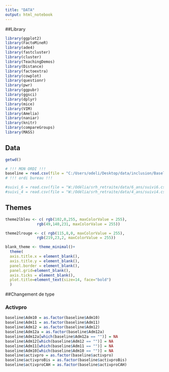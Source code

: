 ---
title: "DATA"
output: html_notebook
---
##Library
```{r}
library(ggplot2)
library(FactoMineR)
library(ade4)
library(fastcluster)
library(cluster)
library(TeachingDemos)
library(Distance)
library(factoextra)
library(cowplot)
library(questionr)
library(pwr)
library(ggpubr)
library(ggsci)
library(dplyr)
library(mice)
library(VIM)
library(Amelia)
library(naniar)
library(knitr)
library(compareGroups)
library(MASS)
```
## Data
```{r}
getwd()

# !!! MON ORDI !!!
baseline = read.csv(file = "C:/Users/odeli/Desktop/data/inclusion/Baseline.csv", header = TRUE, row.names = NULL, sep = ';')
# !!! ordi bureau !!!

#suivi_6 = read.csv(file = "W:/Odélia/srh_retraite/data/6_ans/suivi6.csv", header = TRUE, row.names = NULL, sep = ";")
#suivi_4 = read.csv(file = "W:/Odélia/srh_retraite/data/4_ans/suivi4.csv", header = TRUE, row.names = NULL, sep = ";")
```
## Themes

```{r}
theme2lbleu <- c( rgb(102,0,255, maxColorValue = 255),
              rgb(49,140,231, maxColorValue = 255))
```
```{r}
theme2lrouge <- c( rgb(115,8,0, maxColorValue = 255),
              rgb(219,23,2, maxColorValue = 255))
```

```{r}
blank_theme <- theme_minimal()+
  theme(
  axis.title.x = element_blank(),
  axis.title.y = element_blank(),
  panel.border = element_blank(),
  panel.grid=element_blank(),
  axis.ticks = element_blank(),
  plot.title=element_text(size=14, face="bold")
  )
```

##Changement de type

### Activpro
```{r}
baseline$Adm10 = as.factor(baseline$Adm10)
baseline$Adm11 = as.factor(baseline$Adm11)
baseline$Adm12 = as.factor(baseline$Adm12)
baseline$Adm12a = as.factor(baseline$Adm12a)
baseline$Adm12a[which(baseline$Adm12a == "")] = NA
baseline$Adm12[which(baseline$Adm12 == "")] = NA
baseline$Adm11[which(baseline$Adm11 == "")] = NA
baseline$Adm10[which(baseline$Adm10 == "")] = NA
baseline$activpro = as.factor(baseline$activpro)
baseline$activproBis = as.factor(baseline$activproBis)
baseline$activproCAH = as.factor(baseline$activproCAH)
```









